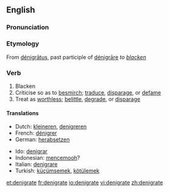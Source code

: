 ==English==

===Pronunciation===
{{IPA|/ˈdɛ.nɪ.gɹeɪt/}}

===Etymology===
From {{L.}} [[denigratus|dénigrātus]], past participle of [[denigrare|dénigrāre]] ''to [[blacken]]''

===Verb===
{{en-verb|denigrat|-ing}}

# Blacken
# Criticise so as to [[besmirch]]; [[traduce]], [[disparage]], or [[defame]]
# Treat as [[worthless]]; [[belittle]], [[degrade]], or [[disparage]]

====Translations====
{{top}}
*Dutch: [[kleineren]], [[denigreren]]
*French: [[dénigrer]]
*German: [[herabsetzen]]
{{mid}}
*Ido: [[denigrar]]
*Indonesian: [[cemooh|mencemooh]]?
*Italian: [[denigrare]]
*Turkish: [[küçümsemek]], [[kötülemek]]
{{bottom}}

[[et:denigrate]]
[[fr:denigrate]]
[[io:denigrate]]
[[vi:denigrate]]
[[zh:denigrate]]